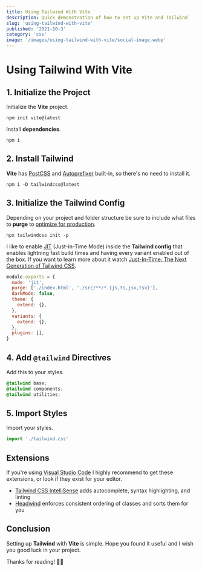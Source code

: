 ```yaml
---
title: Using Tailwind With Vite
description: Quick demonstration of how to set up Vite and Tailwind
slug: 'using-tailwind-with-vite'
published: '2021-10-3'
category: 'css'
image: '/images/using-tailwind-with-vite/social-image.webp'
---
```


# Using Tailwind With Vite

## 1. Initialize the Project

Initialize the **Vite** project.

```shell:terminal
npm init vite@latest
```

Install **dependencies**.

```shell:terminal
npm i
```

## 2. Install Tailwind

**Vite** has [PostCSS](https://postcss.org/) and [Autoprefixer](https://github.com/postcss/autoprefixer) built-in, so there's no need to install it.

```shell:terminal
npm i -D tailwindcss@latest
```

## 3. Initialize the Tailwind Config

Depending on your project and folder structure be sure to include what files to **purge** to [optimize for production](https://tailwindcss.com/docs/optimizing-for-production).

```shell:terminal
npx tailwindcss init -p
```

I like to enable [JIT](https://tailwindcss.com/docs/just-in-time-mode) (Just-in-Time Mode) inside the **Tailwind config** that enables lightning fast build times and having every variant enabled out of the box. If you want to learn more about it watch [Just-In-Time: The Next Generation of Tailwind CSS](https://www.youtube.com/watch?v=3O_3X7InOw8).

```js:tailwind.config.js
module.exports = {
  mode: 'jit',
  purge: ['./index.html', './src/**/*.{js,ts,jsx,tsx}'],
  darkMode: false,
  theme: {
    extend: {},
  },
  variants: {
    extend: {},
  },
  plugins: [],
}
```

## 4. Add `@tailwind` Directives

Add this to your styles.

```css:tailwind.css
@tailwind base;
@tailwind components;
@tailwind utilities;
```

## 5. Import Styles

Import your styles.

```js:main.js
import './tailwind.css'
```

## Extensions

If you're using [Visual Studio Code](https://code.visualstudio.com/) I highly recommend to get these extensions, or look if they exist for your editor.

- [Tailwind CSS IntelliSense](https://marketplace.visualstudio.com/items?itemName=bradlc.vscode-tailwindcss) adds autocomplete, syntax highlighting, and linting
- [Headwind](https://marketplace.visualstudio.com/items?itemName=heybourn.headwind) enforces consistent ordering of classes and sorts them for you

## Conclusion

Setting up **Tailwind** with **Vite** is simple. Hope you found it useful and I wish you good luck in your project.

Thanks for reading! 🏄‍♀️
